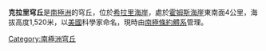 {{Coord|78|16|S|161|37|E|source:GNIS|display=title}}

'''克拉里穹丘'''是[[南極洲|南極洲]]的穹丘，位於[[希拉里海岸|希拉里海岸]]，處於[[霍姆斯海崖|霍姆斯海崖]]東南面4公里，海拔高度1,520米，以[[美國|美國]]科學家命名，現時由[[南極條約體系|南極條約體系]]管理。

{{Antarctica-geo-stub}}
[[Category:南極洲穹丘|Category:南極洲穹丘]]